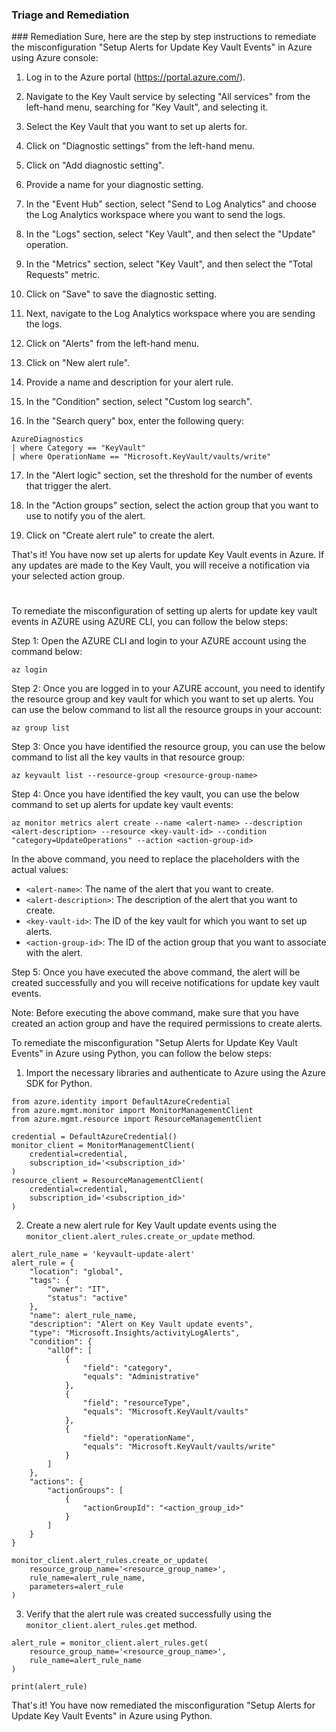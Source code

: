 
### Triage and Remediation
<Tabs>
<Tab title='Remediation'>
### Remediation

<AccordionGroup>
<Accordion title='Using Console' defaultOpen='true'>
Sure, here are the step by step instructions to remediate the misconfiguration "Setup Alerts for Update Key Vault Events" in Azure using Azure console:

1. Log in to the Azure portal (https://portal.azure.com/).

2. Navigate to the Key Vault service by selecting "All services" from the left-hand menu, searching for "Key Vault", and selecting it.

3. Select the Key Vault that you want to set up alerts for.

4. Click on "Diagnostic settings" from the left-hand menu.

5. Click on "Add diagnostic setting".

6. Provide a name for your diagnostic setting.

7. In the "Event Hub" section, select "Send to Log Analytics" and choose the Log Analytics workspace where you want to send the logs.

8. In the "Logs" section, select "Key Vault", and then select the "Update" operation.

9. In the "Metrics" section, select "Key Vault", and then select the "Total Requests" metric.

10. Click on "Save" to save the diagnostic setting.

11. Next, navigate to the Log Analytics workspace where you are sending the logs.

12. Click on "Alerts" from the left-hand menu.

13. Click on "New alert rule".

14. Provide a name and description for your alert rule.

15. In the "Condition" section, select "Custom log search".

16. In the "Search query" box, enter the following query: 

```
AzureDiagnostics
| where Category == "KeyVault"
| where OperationName == "Microsoft.KeyVault/vaults/write"
```

17. In the "Alert logic" section, set the threshold for the number of events that trigger the alert.

18. In the "Action groups" section, select the action group that you want to use to notify you of the alert.

19. Click on "Create alert rule" to create the alert.

That's it! You have now set up alerts for update Key Vault events in Azure. If any updates are made to the Key Vault, you will receive a notification via your selected action group.

#
</Accordion>

<Accordion title='Using CLI'>
To remediate the misconfiguration of setting up alerts for update key vault events in AZURE using AZURE CLI, you can follow the below steps:

Step 1: Open the AZURE CLI and login to your AZURE account using the command below:

```
az login
```

Step 2: Once you are logged in to your AZURE account, you need to identify the resource group and key vault for which you want to set up alerts. You can use the below command to list all the resource groups in your account:

```
az group list
```

Step 3: Once you have identified the resource group, you can use the below command to list all the key vaults in that resource group:

```
az keyvault list --resource-group <resource-group-name>
```

Step 4: Once you have identified the key vault, you can use the below command to set up alerts for update key vault events:

```
az monitor metrics alert create --name <alert-name> --description <alert-description> --resource <key-vault-id> --condition "category=UpdateOperations" --action <action-group-id>
```

In the above command, you need to replace the placeholders with the actual values:

- `<alert-name>`: The name of the alert that you want to create.
- `<alert-description>`: The description of the alert that you want to create.
- `<key-vault-id>`: The ID of the key vault for which you want to set up alerts.
- `<action-group-id>`: The ID of the action group that you want to associate with the alert.

Step 5: Once you have executed the above command, the alert will be created successfully and you will receive notifications for update key vault events.

Note: Before executing the above command, make sure that you have created an action group and have the required permissions to create alerts.
</Accordion>

<Accordion title='Using Python'>
To remediate the misconfiguration "Setup Alerts for Update Key Vault Events" in Azure using Python, you can follow the below steps:

1. Import the necessary libraries and authenticate to Azure using the Azure SDK for Python.

```
from azure.identity import DefaultAzureCredential
from azure.mgmt.monitor import MonitorManagementClient
from azure.mgmt.resource import ResourceManagementClient

credential = DefaultAzureCredential()
monitor_client = MonitorManagementClient(
    credential=credential,
    subscription_id='<subscription_id>'
)
resource_client = ResourceManagementClient(
    credential=credential,
    subscription_id='<subscription_id>'
)
```

2. Create a new alert rule for Key Vault update events using the `monitor_client.alert_rules.create_or_update` method.

```
alert_rule_name = 'keyvault-update-alert'
alert_rule = {
    "location": "global",
    "tags": {
        "owner": "IT",
        "status": "active"
    },
    "name": alert_rule_name,
    "description": "Alert on Key Vault update events",
    "type": "Microsoft.Insights/activityLogAlerts",
    "condition": {
        "allOf": [
            {
                "field": "category",
                "equals": "Administrative"
            },
            {
                "field": "resourceType",
                "equals": "Microsoft.KeyVault/vaults"
            },
            {
                "field": "operationName",
                "equals": "Microsoft.KeyVault/vaults/write"
            }
        ]
    },
    "actions": {
        "actionGroups": [
            {
                "actionGroupId": "<action_group_id>"
            }
        ]
    }
}

monitor_client.alert_rules.create_or_update(
    resource_group_name='<resource_group_name>',
    rule_name=alert_rule_name,
    parameters=alert_rule
)
```

3. Verify that the alert rule was created successfully using the `monitor_client.alert_rules.get` method.

```
alert_rule = monitor_client.alert_rules.get(
    resource_group_name='<resource_group_name>',
    rule_name=alert_rule_name
)

print(alert_rule)
```

That's it! You have now remediated the misconfiguration "Setup Alerts for Update Key Vault Events" in Azure using Python.
</Accordion>

</AccordionGroup>
</Tab>
</Tabs>
